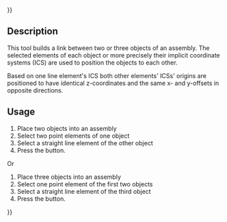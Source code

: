 {{UnfinishedDocu{{#translation:}}}}
<languages/>

{{Docnav
|[[Assembly3_ConstraintSymmetricVertical|Symmetric vertical]]
|[[Assembly3_ConstraintPointsHorizontal|Points horizontal]]
|[[Assembly3_Workbench|Assembly3]]
|IconL=Assembly_ConstraintGeneral.svg
|IconR=Assembly_ConstraintPointsHorizontal.svg
|IconC=Assembly3_workbench_icon.svg
}}

{{GuiCommand
|Name=Assembly3 ConstraintSymmetricLine
|Icon=Assembly_ConstraintSymmetricLine.svg
|Workbenches=[[Assembly3_Workbench|Assembly3]]
}}

== Description ==

This tool builds a link between two or three objects of an assembly. The selected elements of each object or more precisely their implicit coordinate systems (ICS) are used to position the objects to each other.

Based on one line element's ICS both other elements' ICSs' origins are positioned to have identical z-coordinates and the same x- and y-offsets in opposite directions.

== Usage ==

# Place two objects into an assembly
# Select two point elements of one object
# Select a straight line element of the other object
# Press the {{Button|[[Image:Assembly_ConstraintSymmetricLine.svg|16px]] [[Assembly3_ConstraintSymmetricLine|Symmetric line]]}} button.

Or

# Place three objects into an assembly
# Select one point element of the first two objects
# Select a straight line element of the third object
# Press the {{Button|[[Image:Assembly_ConstraintSymmetricLine.svg|16px]] [[Assembly3_ConstraintSymmetricLine|Symmetric line]]}} button.


{{Docnav
|[[Assembly3_ConstraintSymmetricVertical|Symmetric vertical]]
|[[Assembly3_ConstraintPointsHorizontal|Points horizontal]]
|[[Assembly3_Workbench|Assembly3]]
|IconL=Assembly_ConstraintGeneral.svg
|IconR=Assembly_ConstraintPointsHorizontal.svg
|IconC=Assembly3_workbench_icon.svg
}}

{{Userdocnavi{{#translation:}}}}